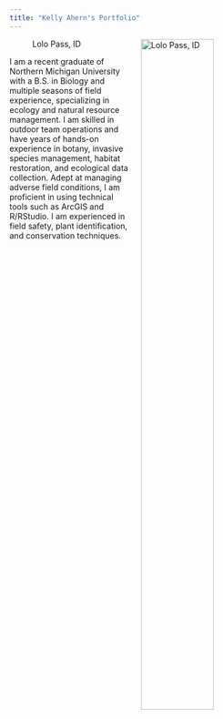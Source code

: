 ```yaml
---
title: "Kelly Ahern's Portfolio"
---
```


![Lolo Pass, ID](images/Lolo Pass.JPEG){style="float:right; margin-left: 5%; fig-align:right; width:55%;" fig-alt="\"Photo of Kelly Ahern in a green shirt in front of several spruce trees."}

I am a recent graduate of Northern Michigan University with a B.S. in Biology and multiple seasons of field experience, specializing in ecology and natural resource management. I am skilled in outdoor team operations and have years of hands-on experience in botany, invasive species management, habitat restoration, and ecological data collection. Adept at managing adverse field conditions, I am proficient in using technical tools such as ArcGIS and R/RStudio. I am experienced in field safety, plant identification, and conservation techniques.

